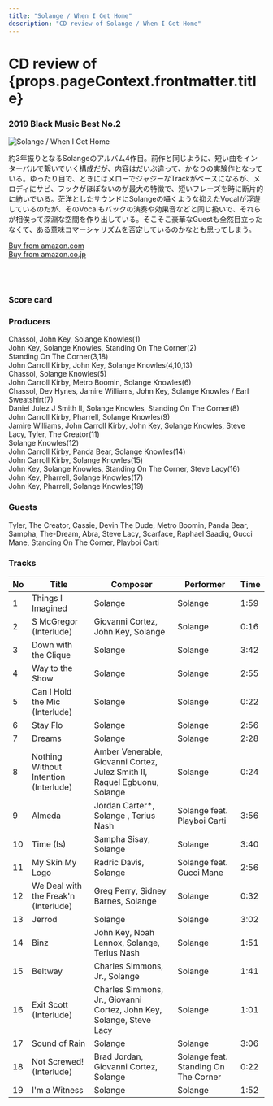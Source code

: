 ```yaml
---
title: "Solange / When I Get Home"
description: "CD review of Solange / When I Get Home"
---
```



<h1>CD review of <br/>{props.pageContext.frontmatter.title}</h1>
<h3><Link to="/best50/2019/">2019 Black Music Best No.2</Link></h3>

<Row  className="image-card-group">
	<Column colMd={"4"} colLg={"4"} noGutterMdLeft="">
       <ImageCard>

![Solange / When I Get Home](../../images/cd/solange4L.jpg) 

</ImageCard>
	</Column>
	<Column colMd={"8"} colLg={"8"} noGutterMdLeft="">
	<p>
	約3年振りとなるSolangeのアルバム4作目。前作と同じように、短い曲をインターバルで繋いでいく構成だが、内容はだいぶ違って、かなりの実験作となっている。ゆったり目で、ときにはメローでジャジーなTrackがベースになるが、メロディにサビ、フックがほぼないのが最大の特徴で、短いフレーズを時に断片的に紡いでいる。茫洋としたサウンドにSolangeの囁くような抑えたVocalが浮遊しているのだが、そのVocalもバックの演奏や効果音などと同じ扱いで、それらが相俟って深淵な空間を作り出している。そこそこ豪華なGuestも全然目立ったなくて、ある意味コマーシャリズムを否定しているのかなとも思ってしまう。
	</p>
	<a href="https://amzn.to/2MrBuqp">Buy from amazon.com</a>
	<br/>  
	<a href="https://amzn.to/2AthTD6">Buy from amazon.co.jp</a>
	<br/>
	<a style="display:inline-block;overflow:hidden;background:url(https://linkmaker.itunes.apple.com/ja-jp/lockup.svg?releaseDate=2019-03-01&kind=album&bubble=apple_music&style=mono-black) no-repeat;width:180px;height:45px;" href="https://geo.music.apple.com/jp/album/when-i-get-home/1454595364?mt=1&app=music&ls=1&at=11lcug"></a>
	<a style="display:inline-block;overflow:hidden;background:url(https://linkmaker.itunes.apple.com/ja-jp/badge-lrg.svg?releaseDate=2019-03-01T00:00:00Z&kind=album&bubble=itunes_music) no-repeat;width:140px;height:45px;" href="https://geo.music.apple.com/jp/album/when-i-get-home/1454595364?app=itunes&at=11lcug"></a>
	</Column>
</Row>
<Row >
	<Column colMd={"4"} colLg={"4"} noGutterMdLeft="">
<div>
    <h3>Score card</h3>
	<SliderJS1 value="5" />
    <SliderJS2 value="2" />
	<SliderJS3 value="1" />
    <SliderJS4 value="9" />
</div>
</Column>
<Column colMd={"8"} colLg={"8"} noGutterMdLeft="">
<div>
<h3>Producers</h3>
<p>Chassol, John Key, Solange Knowles(1)
<br/>John Key, Solange Knowles, Standing On The Corner(2)
<br/>Standing On The Corner(3,18)
<br/>John Carroll Kirby, John Key, Solange Knowles(4,10,13)
<br/>Chassol, Solange Knowles(5)
<br/>John Carroll Kirby, Metro Boomin, Solange Knowles(6)
<br/>Chassol, Dev Hynes, Jamire Williams, John Key, Solange Knowles / Earl Sweatshirt(7)
<br/>Daniel Julez J Smith II, Solange Knowles, Standing On The Corner(8)
<br/>John Carroll Kirby, Pharrell, Solange Knowles(9)
<br/>Jamire Williams, John Carroll Kirby, John Key, Solange Knowles, Steve Lacy, Tyler, The Creator(11)
<br/>Solange Knowles(12)
<br/>John Carroll Kirby, Panda Bear, Solange Knowles(14)
<br/>John Carroll Kirby, Solange Knowles(15)
<br/>John Key, Solange Knowles, Standing On The Corner, Steve Lacy(16)
<br/>John Key, Pharrell, Solange Knowles(17)
<br/>John Key, Pharrell, Solange Knowles(19)
</p>
<h3>Guests</h3>
<p>
Tyler, The Creator, Cassie, Devin The Dude, Metro Boomin, Panda Bear, Sampha, The-Dream, Abra, Steve Lacy, Scarface, Raphael Saadiq, Gucci Mane, Standing On The Corner, Playboi Carti
</p>
</div>
</Column>
</Row>

<h3>Tracks</h3>

| No  | 	Title	                          |	Composer	                                                              |	Performer	                         | Time	|
| --- |	------------------------------------- |	--------------------------------------------------------------------------|------------------------------------- | ----	|
| 1	  |	Things I Imagined	                  |	Solange	                                                                  |	Solange	                             | 1:59	|
| 2	  |	S McGregor (Interlude)                |	Giovanni Cortez, John Key, Solange	                                      |	Solange	                             | 0:16	|
| 3	  |	Down with the Clique                  |	Solange	                                                                  |	Solange	                             | 3:42	|
| 4	  |	Way to the Show	                      |	Solange	                                                                  |	Solange	                             | 2:55	|
| 5	  |	Can I Hold the Mic (Interlude)	      |	Solange	                                                                  |	Solange	                             | 0:22	|
| 6	  |	Stay Flo	                          |	Solange	                                                                  |	Solange	                             | 2:56	|
| 7	  |	Dreams	                              |	Solange	                                                                  |	Solange	                             | 2:28	|
| 8	  |	Nothing Without Intention (Interlude) |	Amber Venerable, Giovanni Cortez, Julez Smith II, Raquel Egbuonu, Solange |	Solange	                             | 0:24	|
| 9	  |	Almeda	                              |	Jordan Carter*, Solange , Terius Nash	                                  |	Solange feat. Playboi Carti	         | 3:56	|
| 10  |	Time (Is)	                          |	Sampha Sisay, Solange	                                                  |	Solange	                             | 3:40	|
| 11  |	My Skin My Logo	                      |	Radric Davis, Solange	                                                  |	Solange feat. Gucci Mane	         | 2:56	|
| 12  |	We Deal with the Freak'n (Interlude)  |	Greg Perry, Sidney Barnes, Solange	                                      |	Solange	                             | 0:32	|
| 13  |	Jerrod	                              |	Solange	                                                                  |	Solange                  	         | 3:02	|
| 14  |	Binz	                              |	John Key, Noah Lennox, Solange, Terius Nash	                              |	Solange                  	         | 1:51	|
| 15  |	Beltway	                              |	Charles Simmons, Jr., Solange	                                          |	Solange                  	         | 1:41	|
| 16  |	Exit Scott (Interlude)	              |	Charles Simmons, Jr., Giovanni Cortez, John Key, Solange, Steve Lacy	  |	Solange                  	         | 1:01	|
| 17  |	Sound of Rain	                      |	Solange	                                                                  |	Solange                  	         | 3:06	|
| 18  |	Not Screwed! (Interlude)	          |	Brad Jordan, Giovanni Cortez, Solange	                                  |	Solange feat. Standing On The Corner | 0:22	|
| 19  |	I'm a Witness	                      |	Solange	                                                                  |	Solange	                             | 1:52	|
